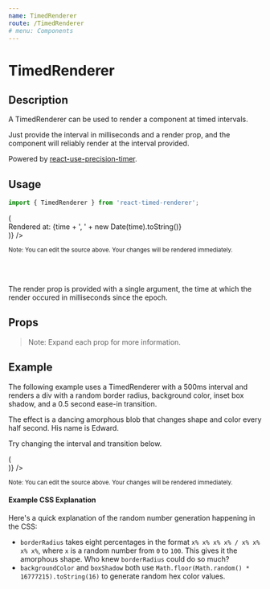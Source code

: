 ```yaml
---
name: TimedRenderer
route: /TimedRenderer
# menu: Components
---
```



<h1>TimedRenderer</h1>

## Description

A TimedRenderer can be used to render a component at timed intervals.

Just provide the interval in milliseconds and a render prop, and the component will reliably render at the interval provided.

Powered by [react-use-precision-timer](https://devboldly.github.io/react-use-precision-timer/).

## Usage

```jsx
import { TimedRenderer } from 'react-timed-renderer';
```

<Playground>
  <TimedRenderer
    interval={1000}
    render={time => (
      <div>Rendered at: {time + ', ' + new Date(time).toString()}</div>
    )}
  />
</Playground>

<small>Note: You can edit the source above. Your changes will be rendered immediately.</small>

<br/><br/>

The render prop is provided with a single argument, the time at which the render occured in milliseconds since the epoch.

## Props

<Props of={TimedRenderer} />

> Note: Expand each prop for more information.


## Example

The following example uses a TimedRenderer with a 500ms interval and renders a div with a random border radius, background color, inset box shadow, and a 0.5 second ease-in transition. 

The effect is a dancing amorphous blob that changes shape and color every half second. His name is Edward. 

Try changing the interval and transition below.

<Playground>
  <TimedRenderer
    interval={500}
    render={time => (
      <div
        style={{
          width: `140px`,
          height: `100px`,
          transition: `all 0.5s ease-in`,
          borderRadius: `${Math.floor(Math.random() * 101)}% ${Math.floor(
            Math.random() * 101,
          )}% ${Math.floor(Math.random() * 101)}% ${Math.floor(
            Math.random() * 101,
          )}% / ${Math.floor(Math.random() * 101)}% ${Math.floor(
            Math.random() * 101,
          )}% ${Math.floor(Math.random() * 101)}% ${Math.floor(
            Math.random() * 101,
          )}%`,
          backgroundColor: `#${Math.floor(Math.random() * 16777215).toString(
            16,
          )}`,
          boxShadow: `inset 0 0 0 5px #${Math.floor(
            Math.random() * 16777215,
          ).toString(16)}`,
        }}
      />
    )}
  />
</Playground>

<small>Note: You can edit the source above. Your changes will be rendered immediately.</small>

#### Example CSS Explanation

Here's a quick explanation of the random number generation happening in the CSS:

- `borderRadius` takes eight percentages in the format `x% x% x% x% / x% x% x% x%`, where `x` is a random number from `0` to `100`. This gives it the amorphous shape. Who knew `borderRadius` could do so much?
- `backgroundColor` and `boxShadow` both use `Math.floor(Math.random() * 16777215).toString(16)` to generate random hex color values.
